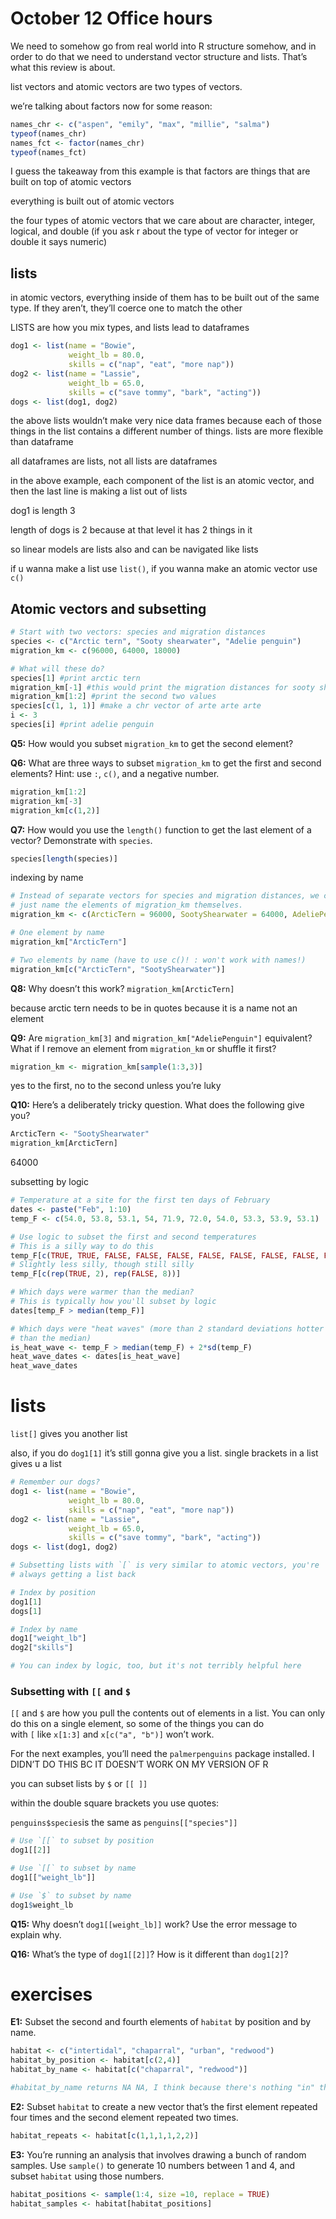 # October 12 Office hours

We need to somehow go from real world into R structure somehow, and in order to do that we need to understand vector structure and lists. That's what this review is about.

list vectors and atomic vectors are two types of vectors.

we're talking about factors now for some reason:

```r
names_chr <- c("aspen", "emily", "max", "millie", "salma")
typeof(names_chr)
names_fct <- factor(names_chr)
typeof(names_fct)
```

I guess the takeaway from this example is that factors are things that are built on top of atomic vectors

everything is built out of atomic vectors

the four types of atomic vectors that we care about are character, integer, logical, and double (if you ask r about the type of vector for integer or double it says numeric)

## lists

in atomic vectors, everything inside of them has to be built out of the same type. If they aren't, they'll coerce one to match the other

LISTS are how you mix types, and lists lead to dataframes

```r
dog1 <- list(name = "Bowie", 
             weight_lb = 80.0, 
             skills = c("nap", "eat", "more nap"))
dog2 <- list(name = "Lassie",
             weight_lb = 65.0,
             skills = c("save tommy", "bark", "acting"))
dogs <- list(dog1, dog2)
```

the above lists wouldn't make very nice data frames because each of those things in the list contains a different number of things. lists are more flexible than dataframe

all dataframes are lists, not all lists are dataframes

in the above example, each component of the list is an atomic vector, and then the last line is making a list out of lists

dog1 is length 3

length of dogs is 2 because at that level it has 2 things in it

so linear models are lists also and can be navigated like lists

if u wanna make a list use `list()`, if you wanna make an atomic vector use `c()`

## Atomic vectors and subsetting

```r
# Start with two vectors: species and migration distances
species <- c("Arctic tern", "Sooty shearwater", "Adelie penguin")
migration_km <- c(96000, 64000, 18000)

# What will these do?
species[1] #print arctic tern
migration_km[-1] #this would print the migration distances for sooty shearwater and adelie penguin (so not print the first thing)
migration_km[1:2] #print the second two values
species[c(1, 1, 1)] #make a chr vector of arte arte arte
i <- 3 
species[i] #print adelie penguin
```

**Q5:** How would you subset `migration_km` to get the second element?

**Q6:** What are three ways to subset `migration_km` to get the first and second elements? Hint: use `:`, `c()`, and a negative number.

```r
migration_km[1:2]
migration_km[-3]
migration_km[c(1,2)]
```

**Q7:** How would you use the `length()` function to get the last element of a vector? Demonstrate with `species`.

```r
species[length(species)]
```

indexing by name

```r
# Instead of separate vectors for species and migration distances, we can
# just name the elements of migration_km themselves.
migration_km <- c(ArcticTern = 96000, SootyShearwater = 64000, AdeliePenguin = 18000)

# One element by name
migration_km["ArcticTern"]

# Two elements by name (have to use c()! : won't work with names!)
migration_km[c("ArcticTern", "SootyShearwater")]
```

**Q8:** Why doesn't this work? `migration_km[ArcticTern]`

because arctic tern needs to be in quotes because it is a name not an element

**Q9:** Are `migration_km[3]` and `migration_km["AdeliePenguin"]` equivalent? What if I remove an element from `migration_km` or shuffle it first?

```r
migration_km <- migration_km[sample(1:3,3)]
```

yes to the first, no to the second unless you're luky

**Q10:** Here's a deliberately tricky question. What does the following give you?

```r
ArcticTern <- "SootyShearwater"
migration_km[ArcticTern]
```

64000

subsetting by logic

```r
# Temperature at a site for the first ten days of February
dates <- paste("Feb", 1:10)
temp_F <- c(54.0, 53.8, 53.1, 54, 71.9, 72.0, 54.0, 53.3, 53.9, 53.1)

# Use logic to subset the first and second temperatures
# This is a silly way to do this
temp_F[c(TRUE, TRUE, FALSE, FALSE, FALSE, FALSE, FALSE, FALSE, FALSE, FALSE)]
# Slightly less silly, though still silly
temp_F[c(rep(TRUE, 2), rep(FALSE, 8))]

# Which days were warmer than the median?
# This is typically how you'll subset by logic
dates[temp_F > median(temp_F)]

# Which days were "heat waves" (more than 2 standard deviations hotter 
# than the median)
is_heat_wave <- temp_F > median(temp_F) + 2*sd(temp_F)
heat_wave_dates <- dates[is_heat_wave]
heat_wave_dates
```

# lists

`list[]` gives you another list

also, if you do `dog1[1]` it's still gonna give you a list. single brackets in a list gives u a list

```r
# Remember our dogs?
dog1 <- list(name = "Bowie", 
             weight_lb = 80.0, 
             skills = c("nap", "eat", "more nap"))
dog2 <- list(name = "Lassie",
             weight_lb = 65.0,
             skills = c("save tommy", "bark", "acting"))
dogs <- list(dog1, dog2)

# Subsetting lists with `[` is very similar to atomic vectors, you're 
# always getting a list back

# Index by position
dog1[1]
dogs[1]

# Index by name
dog1["weight_lb"]
dog2["skills"]

# You can index by logic, too, but it's not terribly helpful here
```

### **Subsetting with `[[` and `$`**

`[[` and `$` are how you pull the contents out of elements in a list. You can only do this on a single element, so some of the things you can do with `[` like `x[1:3]` and `x[c("a", "b")]` won't work.

For the next examples, you'll need the `palmerpenguins` package installed. I DIDN'T DO THIS BC IT DOESN'T WORK ON MY VERSION OF R

you can subset lists by `$` or `[[ ]]`

within the double square brackets you use quotes:

`penguins$species`is the same as `penguins[["species"]]`

```r
# Use `[[` to subset by position
dog1[[2]]

# Use `[[` to subset by name
dog1[["weight_lb"]]

# Use `$` to subset by name
dog1$weight_lb
```

**Q15:** Why doesn't `dog1[[weight_lb]]` work? Use the error message to explain why.

**Q16:** What's the type of `dog1[[2]]`? How is it different than `dog1[2]`?

# exercises

**E1:** Subset the second and fourth elements of `habitat` by position and by name.

```r
habitat <- c("intertidal", "chaparral", "urban", "redwood")
habitat_by_position <- habitat[c(2,4)]
habitat_by_name <- habitat[c("chaparral", "redwood")]

#habitat_by_name returns NA NA, I think because there's nothing "in" the names? Max left the names out that's why
```

**E2:** Subset `habitat` to create a new vector that's the first element repeated four times and the second element repeated two times.

```r
habitat_repeats <- habitat[c(1,1,1,1,2,2)]
```

**E3:** You're running an analysis that involves drawing a bunch of random samples. Use `sample()` to generate 10 numbers between 1 and 4, and subset `habitat` using those numbers.

```r
habitat_positions <- sample(1:4, size =10, replace = TRUE)
habitat_samples <- habitat[habitat_positions]
```
